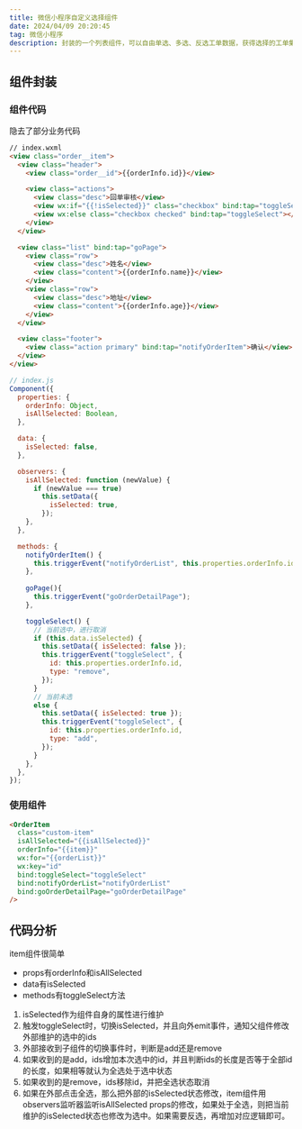 ```yaml
---
title: 微信小程序自定义选择组件
date: 2024/04/09 20:20:45
tag: 微信小程序
description: 封装的一个列表组件，可以自由单选、多选、反选工单数据，获得选择的工单集合的id
---
```


## 组件封装

### 组件代码

隐去了部分业务代码

```html
// index.wxml
<view class="order__item">
  <view class="header">
    <view class="order__id">{{orderInfo.id}}</view>

    <view class="actions">
      <view class="desc">回单审核</view>
      <view wx:if="{{!isSelected}}" class="checkbox" bind:tap="toggleSelect"></view>
      <view wx:else class="checkbox checked" bind:tap="toggleSelect"></view>
    </view>
  </view>

  <view class="list" bind:tap="goPage">
    <view class="row">
      <view class="desc">姓名</view>
      <view class="content">{{orderInfo.name}}</view>
    </view>
    <view class="row">
      <view class="desc">地址</view>
      <view class="content">{{orderInfo.age}}</view>
    </view>
  </view>

  <view class="footer">
    <view class="action primary" bind:tap="notifyOrderItem">确认</view>
  </view>
</view>
```

```js
// index.js
Component({
  properties: {
    orderInfo: Object,
    isAllSelected: Boolean,
  },

  data: {
    isSelected: false,
  },

  observers: {
    isAllSelected: function (newValue) {
      if (newValue === true)
        this.setData({
          isSelected: true,
        });
    },
  },

  methods: {
    notifyOrderItem() {
      this.triggerEvent("notifyOrderList", this.properties.orderInfo.id);
    },
      
  	goPage(){
      this.triggerEvent("goOrderDetailPage");
    },

    toggleSelect() {
      // 当前选中，进行取消
      if (this.data.isSelected) {
        this.setData({ isSelected: false });
        this.triggerEvent("toggleSelect", {
          id: this.properties.orderInfo.id,
          type: "remove",
        });
      }
      // 当前未选
      else {
        this.setData({ isSelected: true });
        this.triggerEvent("toggleSelect", {
          id: this.properties.orderInfo.id,
          type: "add",
        });
      }
    },
  },
});
```

### 使用组件

```html
<OrderItem
  class="custom-item"
  isAllSelected="{{isAllSelected}}"
  orderInfo="{{item}}"
  wx:for="{{orderList}}"
  wx:key="id"
  bind:toggleSelect="toggleSelect"
  bind:notifyOrderList="notifyOrderList"
  bind:goOrderDetailPage="goOrderDetailPage"
/>
```

## 代码分析

item组件很简单

- props有orderInfo和isAllSelected
- data有isSelected
- methods有toggleSelect方法

1. isSelected作为组件自身的属性进行维护
2. 触发toggleSelect时，切换isSelected，并且向外emit事件，通知父组件修改外部维护的选中的ids
3. 外部接收到子组件的切换事件时，判断是add还是remove
4. 如果收到的是add，ids增加本次选中的id，并且判断ids的长度是否等于全部id的长度，如果相等就认为全选处于选中状态
5. 如果收到的是remove，ids移除id，并把全选状态取消
6. 如果在外部点击全选，那么把外部的isSelected状态修改，item组件用observers监听器监听isAllSelected props的修改，如果处于全选，则把当前维护的isSelected状态也修改为选中。如果需要反选，再增加对应逻辑即可。
